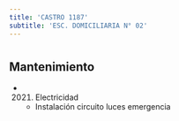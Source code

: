 ```yaml
---
title: 'CASTRO 1187'
subtitle: 'ESC. DOMICILIARIA N° 02'
---
```


#


## Mantenimiento

*  (2021) Electricidad 
    + Instalación circuito luces emergencia



